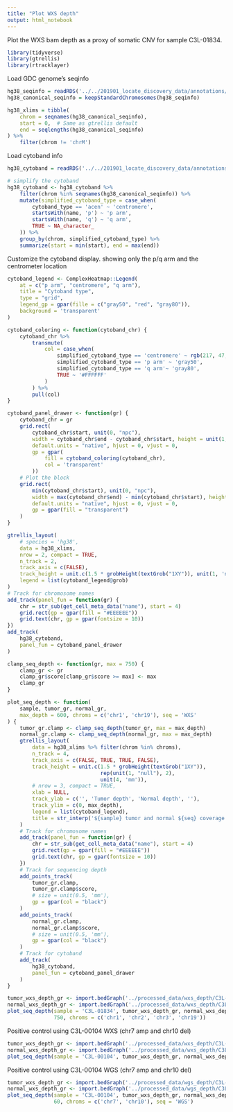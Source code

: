 ```yaml
---
title: "Plot WXS depth"
output: html_notebook
---
```


Plot the WXS bam depth as a proxy of somatic CNV for sample C3L-01834.

```r
library(tidyverse)
library(gtrellis)
library(rtracklayer)
```


Load GDC genome's seqinfo
```r
hg38_seqinfo = readRDS('../../201901_locate_discovery_data/annotations/seqinfo_GRCh38.d1.vd1.rds')
hg38_canonical_seqinfo = keepStandardChromosomes(hg38_seqinfo)

hg38_xlims = tibble(
    chrom = seqnames(hg38_canonical_seqinfo),
    start = 0,  # Same as gtrellis default
    end = seqlengths(hg38_canonical_seqinfo)
) %>%
    filter(chrom != 'chrM')
```

Load cytoband info
```r
hg38_cytoband = readRDS('../../201901_locate_discovery_data/annotations/cytoband_hg38.rds')

# simplify the cytoband
hg38_cytoband <- hg38_cytoband %>%
    filter(chrom %in% seqnames(hg38_canonical_seqinfo)) %>%
    mutate(simplified_cytoband_type = case_when(
        cytoband_type == 'acen' ~ 'centromere',
        startsWith(name, 'p') ~ 'p arm',
        startsWith(name, 'q') ~ 'q arm',
        TRUE ~ NA_character_
    )) %>%
    group_by(chrom, simplified_cytoband_type) %>%
    summarize(start = min(start), end = max(end)) 
```

Customize the cytoband display. showing only the p/q arm and the centrometer location
```r
cytoband_legend <- ComplexHeatmap::Legend(
    at = c("p arm", "centromere", "q arm"), 
    title = "Cytoband type", 
    type = "grid", 
    legend_gp = gpar(fille = c("gray50", "red", "gray80")),
    background = 'transparent'
)

cytoband_coloring <- function(cytoband_chr) {
    cytoband_chr %>% 
        transmute(
            col = case_when(
                simplified_cytoband_type == 'centromere' ~ rgb(217, 47, 39, maxColorValue = 255),
                simplified_cytoband_type == 'p arm' ~ 'gray50',
                simplified_cytoband_type == 'q arm'~ 'gray80',
                TRUE ~ '#FFFFFF'
            )
        ) %>% 
        pull(col)
}

cytoband_panel_drawer <- function(gr) {
    cytoband_chr = gr
    grid.rect(
        cytoband_chr$start, unit(0, "npc"),
        width = cytoband_chr$end - cytoband_chr$start, height = unit(1, "npc"),
        default.units = "native", hjust = 0, vjust = 0,
        gp = gpar(
            fill = cytoband_coloring(cytoband_chr),
            col = 'transparent'
        ))
    # Plot the block
    grid.rect(
        min(cytoband_chr$start), unit(0, "npc"),
        width = max(cytoband_chr$end) - min(cytoband_chr$start), height = unit(1, "npc"),
        default.units = "native", hjust = 0, vjust = 0,
        gp = gpar(fill = "transparent")
    )
}

gtrellis_layout(
    # species = 'hg38', 
    data = hg38_xlims,
    nrow = 2, compact = TRUE,
    n_track = 2, 
    track_axis = c(FALSE),
    track_height = unit.c(1.5 * grobHeight(textGrob("1XY")), unit(1, 'null')),
    legend = list(cytoband_legend@grob)
)
# Track for chromosome names
add_track(panel_fun = function(gr) {
    chr = str_sub(get_cell_meta_data("name"), start = 4)
    grid.rect(gp = gpar(fill = "#EEEEEE"))
    grid.text(chr, gp = gpar(fontsize = 10))
})
add_track(
    hg38_cytoband, 
    panel_fun = cytoband_panel_drawer
)
```

```r
clamp_seq_depth <- function(gr, max = 750) {
    clamp_gr <- gr
    clamp_gr$score[clamp_gr$score >= max] <- max
    clamp_gr
}
```

```r
plot_seq_depth <- function(
    sample, tumor_gr, normal_gr, 
    max_depth = 600, chroms = c('chr1', 'chr19'), seq = 'WXS'
) {
    tumor_gr.clamp <- clamp_seq_depth(tumor_gr, max = max_depth)
    normal_gr.clamp <- clamp_seq_depth(normal_gr, max = max_depth)
    gtrellis_layout(
        data = hg38_xlims %>% filter(chrom %in% chroms),
        n_track = 4,
        track_axis = c(FALSE, TRUE, TRUE, FALSE),
        track_height = unit.c(1.5 * grobHeight(textGrob("1XY")), 
                              rep(unit(1, "null"), 2), 
                              unit(4, 'mm')),
        # nrow = 3, compact = TRUE,
        xlab = NULL,
        track_ylab = c('', 'Tumor depth', 'Normal depth', ''),
        track_ylim = c(0, max_depth),
        legend = list(cytoband_legend),
        title = str_interp('${sample} tumor and normal ${seq} coverage')
    )
    # Track for chromosome names
    add_track(panel_fun = function(gr) {
        chr = str_sub(get_cell_meta_data("name"), start = 4)
        grid.rect(gp = gpar(fill = "#EEEEEE"))
        grid.text(chr, gp = gpar(fontsize = 10))
    })
    # Track for sequencing depth
    add_points_track(
        tumor_gr.clamp, 
        tumor_gr.clamp$score,
        # size = unit(0.5, 'mm'),
        gp = gpar(col = "black")
    )
    add_points_track(
        normal_gr.clamp, 
        normal_gr.clamp$score,
        # size = unit(0.5, 'mm'),
        gp = gpar(col = "black")
    )
    # Track for cytoband
    add_track(
        hg38_cytoband, 
        panel_fun = cytoband_panel_drawer
    )
}
```


```r
tumor_wxs_depth_gr <- import.bedGraph('../processed_data/wxs_depth/C3L-01834.tumor.regions.bed.gz', genome = hg38_seqinfo)
normal_wxs_depth_gr <- import.bedGraph('../processed_data/wxs_depth/C3L-01834.normal.regions.bed.gz', genome = hg38_seqinfo)
plot_seq_depth(sample = 'C3L-01834', tumor_wxs_depth_gr, normal_wxs_depth_gr, 
               750, chroms = c('chr1', 'chr2', 'chr3', 'chr19'))
```

Positive control using C3L-00104 WXS (chr7 amp and chr10 del)
```r
tumor_wxs_depth_gr <- import.bedGraph('../processed_data/wxs_depth/C3L-00104.tumor.regions.bed.gz', genome = hg38_seqinfo)
normal_wxs_depth_gr <- import.bedGraph('../processed_data/wxs_depth/C3L-00104.normal.regions.bed.gz', genome = hg38_seqinfo)
plot_seq_depth(sample = 'C3L-00104', tumor_wxs_depth_gr, normal_wxs_depth_gr, 750, chroms = c('chr7', 'chr10'))
```


Positive control using C3L-00104 WGS (chr7 amp and chr10 del)
```r
tumor_wxs_depth_gr <- import.bedGraph('../processed_data/wgs_depth/C3L-00104.tumor.regions.bed.gz', genome = hg38_seqinfo)
normal_wxs_depth_gr <- import.bedGraph('../processed_data/wgs_depth/C3L-00104.normal.regions.bed.gz', genome = hg38_seqinfo)
plot_seq_depth(sample = 'C3L-00104', tumor_wxs_depth_gr, normal_wxs_depth_gr, 
               60, chroms = c('chr7', 'chr10'), seq = 'WGS')
```